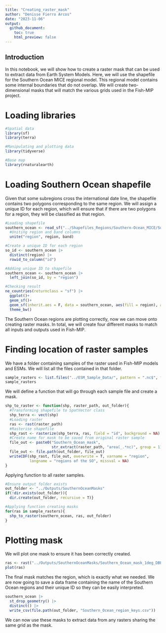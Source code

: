 ```yaml
---
title: "Creating_raster_mask"
author: "Denisse Fierro Arcos"
date: "2023-11-06"
output:
  github_document:
    toc: true
    html_preview: false
---
```


## Introduction

In this notebook, we will show how to create a raster mask that can be used to extract data from Earth System Models. Here, we will use the shapefile for the Southern Ocean MICE regional model. This regional model contains some internal boundaries that do not overlap. We will create two-dimensional masks that will match the various grids used in the Fish-MIP project.  
  
# Loading libraries
  
```r
#Spatial data
library(sf)
library(terra)

#Manipulating and plotting data
library(tidyverse)

#Base map
library(rnaturalearth)
```
  
# Loading Southern Ocean shapefile
Given that some subregions cross the international date line, the shapefile contains two polygons corresponding to the same region. We will assign a unique ID for each region, which will ensure that if there are two polygons for a region, they will be classified as that region.  
  
```r
#Loading shapefile
southern_ocean <- read_sf("../Shapefiles_Regions/Southern-Ocean_MICE/SupportInfo/SouthernOcean_MICE.shp") |> 
  #Uniting region and band columns
  unite("region", region, band)

#Create a unique ID for each region
so_id <- southern_ocean |> 
  distinct(region) |> 
  rowid_to_column("id")

#Adding unique ID to shapefile
southern_ocean <- southern_ocean |> 
  left_join(so_id, by = "region")

#Checking result
ne_countries(returnclass = "sf") |> 
  ggplot()+
  geom_sf()+
  geom_sf(inherit.aes = F, data = southern_ocean, aes(fill = region), alpha = 0.7)+
  theme_bw()
```
  
The Southern Ocean regions are plotting correctly, now we can move onto creating raster masks. In total, we will create four different masks to match all inputs and outputs used in Fish-MIP.  
  
# Finding location of raster samples
We have a folder containing samples of the raster used in Fish-MIP models and ESMs. We will list all the files contained in that folder.    
  
```r
sample_rasters <- list.files("../ESM_Sample_Data/", pattern = ".nc$", full.names = T)
sample_rasters
```
  
We will define a function that will go through each sample file and create a mask.  
  
```r
shp_to_raster <- function(shp, raster_path, out_folder){
  #Transforming shapefile to SpatVector class
  shp_terra <- vect(shp)
  #Loading raster
  ras <- rast(raster_path)
  #Rasterise shapefile
  shp_rast <- rasterize(shp_terra, ras, field = "id", background = NA)
  #Create name for mask to be saved from original raster sample
  file_out <- paste0("Southern_Ocean_mask", 
                     str_extract(raster_path, "area(_.*nc)", group = 1))
  file_out <- file.path(out_folder, file_out)
  writeCDF(shp_rast, file_out, overwrite = T, varname = "region", 
           longname = "regions of the SO", missval = NA)
}
```
  
Applying function to all raster samples.  
  
```r
#Ensure output folder exists
out_folder <- "../Outputs/SouthernOceanMasks"
if(!dir.exists(out_folder)){
  dir.create(out_folder, recursive = T)}

#Applying function creating masks
for(ras in sample_rasters){
  shp_to_raster(southern_ocean, ras, out_folder)
}
```
  
# Plotting mask
We will plot one mask to ensure it has been correctly created.  
  
```r
ras <- rast("../Outputs/SouthernOceanMasks/Southern_Ocean_mask_1deg_DBPM.nc")
plot(ras)
```
  
The final mask matches the region, which is exactly what we needed. We are now going to save a data frame containing the name of the Southern Ocean regions and their unique ID so they can be easily interpreted.  
  
```r
southern_ocean |> 
  st_drop_geometry() |> 
  distinct() |> 
  write_csv(file.path(out_folder, "Southern_Ocean_region_keys.csv"))
```
  
We can now use these masks to extract data from any rasters sharing the same grid as the mask.  
  
